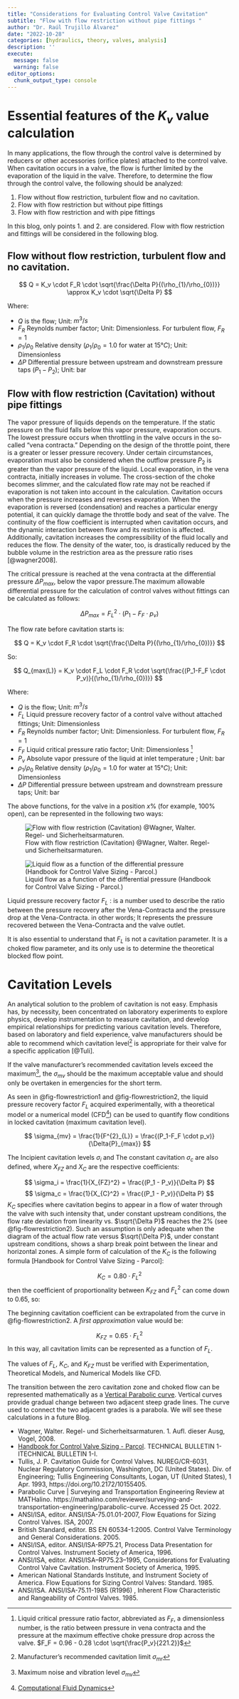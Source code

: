 ```yaml
---
title: "Considerations for Evaluating Control Valve Cavitation"
subtitle: "Flow with flow restriction without pipe fittings "
author: "Dr. Raúl Trujillo Álvarez"
date: "2022-10-28"
categories: [hydraulics, theory, valves, analysis]
description: ''
execute: 
  message: false
  warning: false
editor_options: 
  chunk_output_type: console
---
```


# Essential features of the $K_v$ value calculation

In many applications, the flow through the control valve is determined by reducers or other accessories (orifice plates) attached to the control valve. When cavitation occurs in a valve, the flow is further limited by the evaporation of the liquid in the valve. Therefore, to determine the flow through the control valve, the following should be analyzed:

1.  Flow without flow restriction, turbulent flow and no cavitation.
2.  Flow with flow restriction but without pipe fittings
3.  Flow with flow restriction and with pipe fittings

In this blog, only points 1. and 2. are considered. Flow with flow restriction and fittings will be considered in the following blog.

## Flow without flow restriction, turbulent flow and no cavitation.

$$
Q = K_v \cdot F_R \cdot \sqrt{\frac{\Delta P}{(\rho_{1}/\rho_{0})}} \approx  K_v \cdot \sqrt{\Delta P}
$$

Where:

-   $Q$ is the flow; Unit: $m^3/s$
-   $F_R$ Reynolds number factor; Unit: Dimensionless. For turbulent flow, $F_R = 1$
-   $\rho_{1}/\rho_{0}$ Relative density ($\rho_{1}/\rho_{0} = 1.0$ for water at $15°C$); Unit: Dimensionless
-   $\Delta P$ Differential pressure between upstream and downstream pressure taps $(P_1-P_2)$; Unit: bar

## Flow with flow restriction (Cavitation) without pipe fittings

The vapor pressure of liquids depends on the temperature. If the static pressure on the fluid falls below this vapor pressure, evaporation occurs. The lowest pressure occurs when throttling in the valve occurs in the so-called "vena contracta." Depending on the design of the throttle point, there is a greater or lesser pressure recovery. Under certain circumstances, evaporation must also be considered when the outflow pressure $P_2$ is greater than the vapor pressure of the liquid. Local evaporation, in the vena contracta, initially increases in volume. The cross-section of the choke becomes slimmer, and the calculated flow rate may not be reached if evaporation is not taken into account in the calculation. Cavitation occurs when the pressure increases and reverses evaporation. When the evaporation is reversed (condensation) and reaches a particular energy potential, it can quickly damage the throttle body and seat of the valve. The continuity of the flow coefficient is interrupted when cavitation occurs, and the dynamic interaction between flow and its restriction is affected. Additionally, cavitation increases the compressibility of the fluid locally and reduces the flow. The density of the water, too, is drastically reduced by the bubble volume in the restriction area as the pressure ratio rises \[\@wagner2008\].

The critical pressure is reached at the vena contracta at the differential pressure $\Delta{P}_{max}$, below the vapor pressure.The maximum allowable differential pressure for the calculation of control valves without fittings can be calculated as follows:

$$
\Delta{P}_{max}=F^{2}_{L} \cdot (P_1-F_F \cdot p_v)
$$

The flow rate before cavitation starts is:

$$
Q = K_v \cdot F_R \cdot \sqrt{\frac{\Delta P}{(\rho_{1}/\rho_{0})}}
$$

So:

$$
Q_{max(L)} = K_v \cdot F_L \cdot F_R \cdot \sqrt{\frac{(P_1-F_F \cdot P_v)}{(\rho_{1}/\rho_{0})}}
$$

Where:

-   $Q$ is the flow; Unit: $m^3/s$
-   $F_L$ Liquid pressure recovery factor of a control valve without attached fittings; Unit: Dimensionless
-   $F_R$ Reynolds number factor; Unit: Dimensionless. For turbulent flow, $F_R = 1$
-   $F_F$ Liquid critical pressure ratio factor; Unit: Dimensionless [^4]
-   $P_v$ Absolute vapor pressure of the liquid at inlet temperature ; Unit: bar
-   $\rho_{1}/\rho_{0}$ Relative density ($\rho_{1}/\rho_{0} = 1.0$ for water at $15°C$); Unit: Dimensionless
-   $\Delta P$ Differential pressure between upstream and downstream pressure taps; Unit: bar

The above functions, for the valve in a position $x\%$ (for example, $100\%$ open), can be represented in the following two ways:

![Flow with flow restriction (Cavitation) @Wagner, Walter. Regel- und Sicherheitsarmaturen.](Flow_with_restriction_01.png){#fig-flowrestriction1}

![Liquid flow as a function of the differential pressure (Handbook for Control Valve Sizing - Parcol.)](Flow_with_restriction_02.png){#fig-flowrestriction2}

::: callout-note
Liquid pressure recovery factor $F_L$ : is a number used to describe the ratio between the pressure recovery after the Vena-Contracta and the pressure drop at the Vena-Contracta. in other words; It represents the pressure recovered between the Vena-Contracta and the valve outlet.

It is also essential to understand that $F_L$ is not a cavitation parameter. It is a choked flow parameter, and its only use is to determine the theoretical blocked flow point.
:::

# Cavitation Levels

An analytical solution to the problem of cavitation is not easy. Emphasis has, by necessity, been concentrated on laboratory experiments to explore physics, develop instrumentation to measure cavitation, and develop empirical relationships for predicting various cavitation levels. Therefore, based on laboratory and field experience, valve manufacturers should be able to recommend which cavitation level[^1] is appropriate for their valve for a specific application [@Tuli].

If the valve manufacturer's recommended cavitation levels exceed the maximum[^2], the $\sigma_{mv}$ should be the maximum acceptable value and should only be overtaken in emergencies for the short term.

As seen in @fig-flowrestriction1 and @fig-flowrestriction2, the liquid pressure recovery factor $F_L$ acquired experimentally, with a theoretical model or a numerical model (CFD[^3]) can be used to quantify flow conditions in locked cavitation (maximum cavitation level).

$$
\sigma_{mv} = \frac{1}{F^{2}_{L}} = \frac{(P_1-F_F \cdot p_v)}{\Delta{P}_{max}}
$$

The Incipient cavitation levels $\sigma_{i}$ and The constant cavitation $\sigma_{c}$ are also defined, where $X_{FZ}$ and $X_{C}$ are the respective coefficients:

$$
\sigma_i =  \frac{1}{X_{FZ}^2} = \frac{(P_1 - P_v)}{\Delta P} 
$$ $$
\sigma_c = \frac{1}{X_{C}^2} = \frac{(P_1 - P_v)}{\Delta P} 
$$ $K_C$ specifies where cavitation begins to appear in a flow of water through the valve with such intensity that, under constant upstream conditions, the flow rate deviation from linearity vs. $\sqrt{\Delta P}$ reaches the $2\%$ (see @fig-flowrestriction2). Such an assumption is only adequate when the diagram of the actual flow rate versus $\sqrt{\Delta P}$, under constant upstream conditions, shows a sharp break point between the linear and horizontal zones. A simple form of calculation of the $K_C$ is the following formula \[Handbook for Control Valve Sizing - Parcol\]:

$$
K_C = 0.80 \cdot F_L^2
$$ then the coefficient of proportionality between $K_{FZ}$ and $F_L^2$ can come down to $0.65$, so:

The beginning cavitation coefficient can be extrapolated from the curve in @fig-flowrestriction2. A *first approximation* value would be:

$$
K_{FZ} = 0.65 \cdot F_L^2
$$ In this way, all cavitation limits can be represented as a function of $F_L$.

::: callout-important
The values of $F_L$, $K_C$, and $K_{FZ}$ must be verified with Experimentation, Theoretical Models, and Numerical Models like CFD.
:::

::: callout-note
The transition between the zero cavitation zone and choked flow can be represented mathematically as a [Vertical Parabolic curve](https://mathalino.com/reviewer/surveying-and-transportation-engineering/parabolic-curve#:~:text=Vertical%20Parabolic%20Curve&text=which%20is%20interpreted%20as%20rate,rate%20of%20change%20of%20slope.&text=L%20%3D%20length%20of%20parabolic%20curve,corresponds%20to%20the%20plan%20distance.). Vertical curves provide gradual change between two adjacent steep grade lines. The curve used to connect the two adjacent grades is a parabola. We will see these calculations in a future Blog.
:::

::: {#refs}
-   Wagner, Walter. Regel- und Sicherheitsarmaturen. 1. Aufl. dieser Ausg, Vogel, 2008.
-   [Handbook for Control Valve Sizing - Parcol](https://www.parcol.com/docs/ACA0101_gb.pdf). TECHNICAL BULLETIN 1-ITECHNICAL BULLETIN 1-I.
-   Tullis, J. P. Cavitation Guide for Control Valves. NUREG/CR-6031, Nuclear Regulatory Commission, Washington, DC (United States). Div. of Engineering; Tullis Engineering Consultants, Logan, UT (United States), 1 Apr. 1993, https://doi.org/10.2172/10155405.
- Parabolic Curve | Surveying and Transportation Engineering Review at MATHalino. https://mathalino.com/reviewer/surveying-and-transportation-engineering/parabolic-curve. Accessed 25 Oct. 2022.
-   ANSI/ISA, editor. ANSI/ISA-75.01.01-2007, Flow Equations for Sizing Control Valves. ISA, 2007.
-   British Standard, editor. BS EN 60534-1:2005. Control Valve Terminology and General Considerations. 2005.
-   ANSI/ISA, editor. ANSI/ISA-RP75.21, Process Data Presentation for Control Valves. Instrument Society of America, 1996.
-   ANSI/ISA, editor. ANSI/ISA--RP75.23--1995, Considerations for Evaluating Control Valve Cavitation. Instrument Society of America, 1995.
-   American National Standards Institute, and Instrument Society of America. Flow Equations for Sizing Control Valves: Standard. 1985.
-   ANSI/ISA. ANSI/ISA-75.11-1985 (R1996) , Inherent Flow Characteristic and Rangeability of Control Valves. 1985.
:::

[^1]: Manufacturer's recommended cavitation limit $\sigma_{mr}$
[^2]: Maximum noise and vibration level $\sigma_{mv}$
[^3]: [Computational Fluid Dynamics](https://en.wikipedia.org/wiki/Computational_fluid_dynamics)
[^4]: Liquid critical pressure ratio factor, abbreviated as $F_F$, a dimensionless number, is the ratio between pressure in vena contracta and the pressure at the maximum effective choke pressure drop across the valve. $F_F = 0.96 - 0.28 \cdot \sqrt{\frac{P_v}{221.2}}$
